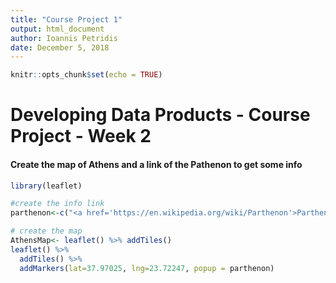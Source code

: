 ```yaml
---
title: "Course Project 1"
output: html_document
author: Ioannis Petridis
date: December 5, 2018
---
```


```r
knitr::opts_chunk$set(echo = TRUE)
```

# Developing Data Products - Course Project - Week 2

#### Create the map of Athens and a link of the Pathenon to get some info
```r
library(leaflet)

#create the info link
parthenon<-c("<a href='https://en.wikipedia.org/wiki/Parthenon'>Parthenon</a>")

# create the map
AthensMap<- leaflet() %>% addTiles()
leaflet() %>%
  addTiles() %>%
  addMarkers(lat=37.97025, lng=23.72247, popup = parthenon)



```